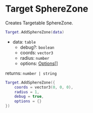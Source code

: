 # Target SphereZone

Creates Targetable SphereZone.

```lua
Target.AddSphereZone(data)
```
- data: `table`
    - debug?: `boolean`
    - coords: `vector3`
    - radius: `number`
    - options: [Options[]](/bridge/target/options)

returns: `number | string`

```lua
Target.AddSphereZone({
    coords = vector3(0, 0, 0),
    radius = 1,
    debug = true,
    options = {}
})
```